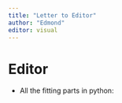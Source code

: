 ```yaml
---
title: "Letter to Editor"
author: "Edmond"
editor: visual
---
```


# Editor 
- All the fitting parts in python:  
